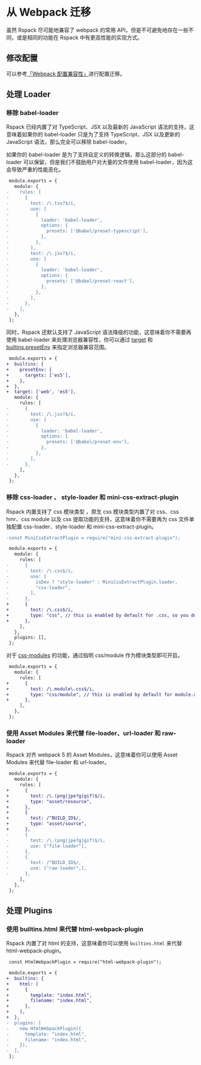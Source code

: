 # 从 Webpack 迁移

虽然 Rspack 尽可能地兼容了 webpack 的常用 API，但是不可避免地存在一些不同，或是相同的功能在 Rspack 中有更高性能的实现方式。

## 修改配置

可以参考[「Webpack 配置兼容性」](/guide/config-diff)进行配置迁移。

## 处理 Loader

### 移除 babel-loader

Rspack 已经内置了对 TypeScript、JSX 以及最新的 JavaScript 语法的支持，这意味着如果你的 babel-loader 只是为了支持 TypeScript、JSX 以及更新的 JavaScript 语法，那么完全可以移除 babel-loader。

如果你的 babel-loader 是为了支持自定义的转换逻辑，那么这部分的 babel-loader 可以保留，但是我们不鼓励用户对大量的文件使用 babel-loader，因为这会导致严重的性能恶化。

```diff
 module.exports = {
   module: {
-    rules: [
-      {
-        test: /\.tsx?$/i,
-        use: [
-          {
-            loader: 'babel-loader',
-            options: {
-              presets: ['@babel/preset-typescript'],
-            },
-          },
-        ],
-        test: /\.jsx?$/i,
-        use: [
-          {
-            loader: 'babel-loader',
-            options: {
-              presets: ['@babel/preset-react'],
-            },
-          },
-        ],
-      },
-    ],
   },
 };
```

同时，Rspack 还默认支持了 JavaScript 语法降级的功能，这意味着你不需要再使用 babel-loader 来处理浏览器兼容性，你可以通过 [target](/config/target) 和 [builtins.presetEnv](/config/builtins#builtinspresetenv) 来指定浏览器兼容范围。

```diff
 module.exports = {
+  builtins: {
+    presetEnv: {
+      targets: ['es5'],
+    },
+  },
+  target: ['web', 'es5'],
   module: {
     rules: [
-      {
-        test: /\.jsx?$/i,
-        use: [
-          {
-            loader: 'babel-loader',
-            options: {
-              presets: ['@babel/preset-env'],
-            },
-          },
-        ],
-      },
     ],
   },
 };
```

### 移除 css-loader 、 style-loader 和 mini-css-extract-plugin

Rspack 内置支持了 css 模块类型 ，原生 css 模块类型内置了对 css、css hmr、css module 以及 css 提取功能的支持，这意味着你不需要再为 css 文件单独配置 css-loader、style-loader 和 mini-css-extract-plugin。

```diff
-const MiniCssExtractPlugin = require("mini-css-extract-plugin");

 module.exports = {
   module: {
     rules: [
-      {
-        test: /\.css$/i,
-        use: [
-          isDev ? "style-loader" : MiniCssExtractPlugin.loader,
-          "css-loader",
-        ],
-      },
+      {
+        test: /\.css$/i,
+        type: "css", // this is enabled by default for .css, so you don't need to specify it
+      },
     ],
   },
   plugins: [],
 };
```

对于 [css-modules](https://github.com/css-modules/css-modules) 的功能，通过指明 css/module 作为模块类型即可开启。

```diff
 module.exports = {
   module: {
     rules: [
+      {
+        test: /\.module\.css$/i,
+        type: "css/module", // this is enabled by default for module.css,   so you don't need to specify it
+      },
     ],
   },
 };
```

### 使用 Asset Modules 来代替 file-loader、url-loader 和 raw-loader

Rspack 对齐 webpack 5 的 Asset Modules，这意味着你可以使用 Asset Modules 来代替 file-loader 和 url-loader。

```diff
 module.exports = {
   module: {
     rules: [
+      {
+        test: /\.(png|jpe?g|gif)$/i,
+        type: "asset/resource",
+      },
+      {
+        test: /^BUILD_ID$/,
+        type: "asset/source",
+      },
-      {
-        test: /\.(png|jpe?g|gif)$/i,
-        use: ["file-loader"],
-      },
-      {
-        test: /^BUILD_ID$/,
-        use: ["raw-loader",],
-      },
     ],
   },
 };
```

## 处理 Plugins

### 使用 builtins.html 来代替 html-webpack-plugin

Rspack 内置了对 html 的支持，这意味着你可以使用 `builtins.html` 来代替 html-webpack-plugin。

```diff
 const HtmlWebpackPlugin = require("html-webpack-plugin");

 module.exports = {
+  builtins: {
+    html: [
+      {
+        template: "index.html",
+        filename: "index.html",
+      },
+    ],
+  },
-  plugins: [
-    new HtmlWebpackPlugin({
-      template: "index.html",
-      filename: "index.html",
-    }),
-  ],
 };
```
